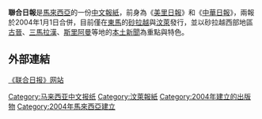 {{expand|time=2015-03-14T12:52:21+00:00}}
{{unreferenced|time=2015-03-14T12:52:21+00:00}}
{{Otheruses|other=同名的菲律賓華文報刊|聯合日報 (菲律賓)}}
{{Not|聯合報|聯合早報}}

{{Infobox Newspaper
| name                = 聯合日報
| logo                = <!--報頭-->
| image               = <!--相片-->
| caption             = <!--描述相片-->
| type                = <!--類型（必填）-->
| format              = <!--版式（必填）-->
| owners              = <!--擁有者（必填）-->
| publisher           = <!--出版商-->
| founder             = <!--創辦人-->
| editor              = <!--編輯-->
| president           = <!--社長-->
| chiefeditor         = <!--主編-->
| assoceditor         = <!--副主編-->
| staff               = <!--作者群-->
| foundation = {{Start date and age|2004|1|1}}
| ceased publication  = <!--停刊日-->
| political           = <!--政治立場-->
| language            = [[中文|中文]]
| price               = <!--售價-->
| headquarters        = {{MYS}}[[砂拉越|砂拉越]][[美里|美里]]
| circulation         = <!--發行量-->
| ISSN                = <!--國際標準期刊代碼-->
| website             = {{URL|https://weareunited.com.my}}
}}

'''聯合日報'''是[[馬來西亞|馬來西亞]]的一份[[中文|中文]][[報紙|報紙]]，前身為《[[美里日報|美里日報]]》和《[[中华日报_(马来西亚)|中華日報]]》，兩報於2004年1月1日合併，目前僅在[[東馬|東馬]]的[[砂拉越|砂拉越]]與[[汶萊|汶萊]]發行，並以砂拉越西部地區[[古晉|古晉]]、[[三馬拉漢|三馬拉漢]]、[[斯里阿曼|斯里阿曼]]等地的[[本土|本土]][[新聞|新聞]]為重點與特色。

==外部連結==
[http://www.eunited.com.my/ 《联合日报》网站] {{Wayback|url=http://www.eunited.com.my/ |date=20121013012521 }}

{{馬來西亞報紙}}
[[Category:马来西亚中文报纸|Category:马来西亚中文报纸]]
[[Category:汶萊報紙|Category:汶萊報紙]]
[[Category:2004年建立的出版物|Category:2004年建立的出版物]]
[[Category:2004年馬來西亞建立|Category:2004年馬來西亞建立]]